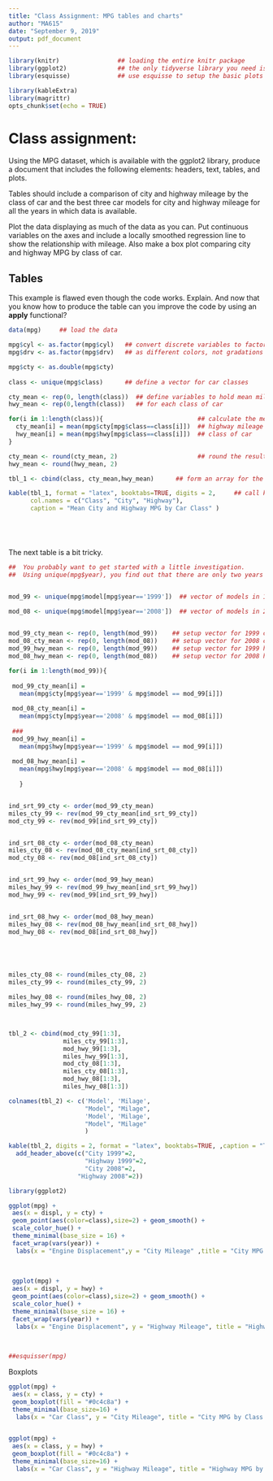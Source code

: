 ```yaml
---
title: "Class Assignment: MPG tables and charts"
author: "MA615"
date: "September 9, 2019"
output: pdf_document
---
```


```r
library(knitr)                ## loading the entire knitr package
library(ggplot2)              ## the only tidyverse library you need is ggplot2
library(esquisse)             ## use esquisse to setup the basic plots

library(kableExtra)
library(magrittr)
opts_chunk$set(echo = TRUE)
```

# Class assignment:

Using the MPG dataset, which is available with the ggplot2 library, produce a document that includes the following elements: headers, text, tables, and plots.  

Tables should include a comparison of city and highway mileage by the class of car and the best three car models for city and highway mileage for all the years in which data is available.  

Plot the data displaying as much of the data as you can. Put continuous variables on the axes and include a locally smoothed regression line to show the relationship with mileage.  Also make a box plot comparing city and highway MPG by class of car.  


## Tables

This example is flawed even though the code works.  Explain.
And now that you know how to produce the table can you improve the code 
by using an **apply** functional?


```r

data(mpg)     ## load the data

mpg$cyl <- as.factor(mpg$cyl)   ## convert discrete variables to factors so that they plot
mpg$drv <- as.factor(mpg$drv)   ## as different colors, not gradations of one color

mpg$cty <- as.double(mpg$cty)
                                
class <- unique(mpg$class)      ## define a vector for car classes

cty_mean <- rep(0, length(class))  ## define variables to hold mean mileage
hwy_mean <- rep(0,length(class))   ## for each class of car

for(i in 1:length(class)){                          ## calculate the mean city and 
  cty_mean[i] = mean(mpg$cty[mpg$class==class[i]])  ## highway mileage for each 
  hwy_mean[i] = mean(mpg$hwy[mpg$class==class[i]])  ## class of car
}

cty_mean <- round(cty_mean, 2)                      ## round the results to 2 decimal pla
hwy_mean <- round(hwy_mean, 2)

tbl_1 <- cbind(class, cty_mean,hwy_mean)      ## form an array for the table

kable(tbl_1, format = "latex", booktabs=TRUE, digits = 2,     ## call kable to make the table
      col.names = c("Class", "City", "Highway"), 
      caption = "Mean City and Highway MPG by Car Class" )      






```


The next table is a bit tricky. 



```r

##  You probably want to get started with a little investigation. 
##  Using unique(mpg$year), you find out that there are only two years - 1999, 2008.


mod_99 <- unique(mpg$model[mpg$year=='1999'])  ## vector of models in 1999

mod_08 <- unique(mpg$model[mpg$year=='2008'])  ## vector of models in 2008
 

mod_99_cty_mean <- rep(0, length(mod_99))    ## setup vector for 1999 cty mileage means
mod_08_cty_mean <- rep(0, length(mod_08))    ## setup vector for 2008 cty mileage means
mod_99_hwy_mean <- rep(0, length(mod_99))    ## setup vector for 1999 hwy mileage means
mod_08_hwy_mean <- rep(0, length(mod_08))    ## setup vector for 2008 hwy mileage means

for(i in 1:length(mod_99)){
  
 mod_99_cty_mean[i] = 
   mean(mpg$cty[mpg$year=='1999' & mpg$model == mod_99[i]])   
  
 mod_08_cty_mean[i] = 
   mean(mpg$cty[mpg$year=='2008' & mpg$model == mod_08[i]])
 
 ###
 mod_99_hwy_mean[i] = 
   mean(mpg$hwy[mpg$year=='1999' & mpg$model == mod_99[i]])   
  
 mod_08_hwy_mean[i] = 
   mean(mpg$hwy[mpg$year=='2008' & mpg$model == mod_08[i]])
 
   }


ind_srt_99_cty <- order(mod_99_cty_mean)
miles_cty_99 <- rev(mod_99_cty_mean[ind_srt_99_cty])
mod_cty_99 <- rev(mod_99[ind_srt_99_cty])


ind_srt_08_cty <- order(mod_08_cty_mean)
miles_cty_08 <- rev(mod_08_cty_mean[ind_srt_08_cty])
mod_cty_08 <- rev(mod_08[ind_srt_08_cty])


ind_srt_99_hwy <- order(mod_99_hwy_mean)
miles_hwy_99 <- rev(mod_99_hwy_mean[ind_srt_99_hwy])
mod_hwy_99 <- rev(mod_99[ind_srt_99_hwy])


ind_srt_08_hwy <- order(mod_08_hwy_mean)
miles_hwy_08 <- rev(mod_08_hwy_mean[ind_srt_08_hwy])
mod_hwy_08 <- rev(mod_08[ind_srt_08_hwy])





miles_cty_08 <- round(miles_cty_08, 2)
miles_cty_99 <- round(miles_cty_99, 2)

miles_hwy_08 <- round(miles_hwy_08, 2)
miles_hwy_99 <- round(miles_hwy_99, 2)



tbl_2 <- cbind(mod_cty_99[1:3], 
               miles_cty_99[1:3],
               mod_hwy_99[1:3],
               miles_hwy_99[1:3],
               mod_cty_08[1:3], 
               miles_cty_08[1:3],
               mod_hwy_08[1:3],
               miles_hwy_08[1:3])

colnames(tbl_2) <- c('Model', 'Milage', 
                     "Model", "Milage",
                     'Model', 'Milage',
                     "Model", "Milage"
                     )

kable(tbl_2, digits = 2, format = "latex", booktabs=TRUE, ,caption = "Top 3 MPG Performing Cars: 1999, 2008") %>% kable_styling() %>%
  add_header_above(c("City 1999"=2, 
                     "Highway 1999"=2,
                     "City 2008"=2,
                   "Highway 2008"=2))

```




```r





library(ggplot2)

ggplot(mpg) +
 aes(x = displ, y = cty) +
 geom_point(aes(color=class),size=2) + geom_smooth() +
 scale_color_hue() +
 theme_minimal(base_size = 16) +
 facet_wrap(vars(year)) + 
  labs(x = "Engine Displacement",y = "City Mileage" ,title = "City MPG by Class of Car: 1999, 2008")
 
 
 
 ggplot(mpg) +
 aes(x = displ, y = hwy) +
 geom_point(aes(color=class),size=2) + geom_smooth() +
 scale_color_hue() +
 theme_minimal(base_size = 16) +
 facet_wrap(vars(year)) + 
  labs(x = "Engine Displacement", y = "Highway Mileage", title = "Highway MPG by Class of Car: 1999, 2008")
 
 

##esquisser(mpg)

```

Boxplots

```r



ggplot(mpg) +
 aes(x = class, y = cty) +
 geom_boxplot(fill = "#0c4c8a") +
 theme_minimal(base_size=16) +
  labs(x = "Car Class", y = "City Mileage", title = "City MPG by Class of Car: 1999, 2008")


ggplot(mpg) +
 aes(x = class, y = hwy) +
 geom_boxplot(fill = "#0c4c8a") +
 theme_minimal(base_size=16) +
  labs(x = "Car Class", y = "Highway Mileage", title = "Highway MPG by Class of Car: 1999, 2008")





```


